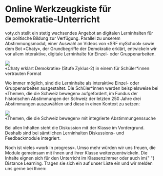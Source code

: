 
# Online Werkzeugkiste für Demokratie-Unterricht

<!-- Teaser: voty.ch stellt ein wachsendes Angebot an digitalen Lerninhalten für die politischen Bildung
zur Verfügung. Neben einer Auswahl an Videos von SRF mySchool und dem Bot «Chaty», der
Grundbegriffe der Demokratie erklärt, stehen vor allem interaktive Tools (Einzel- oder
Gruppenarbeiten) im Vordergrund. -->

voty.ch stellt ein stetig wachsendes Angebot an digitalen Lerninhalten für die politische Bildung zur Verfügung.
Parallel zu unserem Abstimmungsmodul, einer Auswahl an Videos von «SRF mySchool» sowie dem Bot «Chaty»,
der Grundbegriffe der Demokratie erklärt, entwickeln wir vor allem interaktive, digitale Lerninhalte
für Einzel- oder Gruppenarbeiten.

<img src="/screens/screen_chaty.png" class="screenshot" />

<figcaption>
  «Chaty erklärt Demokratie» (Stufe Zyklus-2) in einem für Schüler*innen
  vertrauten Format
</figcaption>

Wo immer möglich, sind die Lerninhalte als interaktive Einzel- oder Gruppenarbeiten ausgestaltet.
Die Schüler\*innen werden beispielsweise bei «Themen, die die Schweiz bewegen» aufgefordert,
im Fundus der historischen Abstimmungen der Schweiz der letzten 250 Jahre drei Abstimmungen
auszuwählen und diese in einen Kontext zu setzen:

<img src="/screens/screen_initiatives.png" class="screenshot" />

<figcaption>
  «Themen, die die Schweiz bewegen» mit integrierte Abstimmungenssuche
</figcaption>

Bei allen Inhalten steht die Diskussion mit der Klasse im Vordergrund. Deshalb sind bei sämtlichen
Lerninhalten Diskussions- und Feedbackmodule integriert.

<Info type="info" py={3}>
  Noch ist vieles «work in progress». Umso mehr würden wir uns freuen, die
  Module gemeinsam mit ihnen und ihrer Klasse weiterzuentwickeln. Die Inhalte
  eignen sich für den Unterricht im Klassenzimmer oder auch im{" "}
  <Link href="/distance-learning">Distance Learning</Link>. Tragen sie sich ein
  auf unser Liste ein und wir melden uns gerne bei Ihnen:
  <br />
  <br />
  <NewsletterSlim campaign="Lernen" />
</Info>
